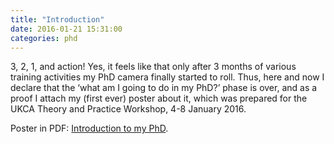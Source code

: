 ```yaml
---
title: "Introduction"
date: 2016-01-21 15:31:00
categories: phd
---
```


3, 2, 1, and action! Yes, it feels like that only after 3 months of various training activities my PhD camera finally started to roll. Thus, here and now I declare that the 'what am I going to do in my PhD?' phase is over, and as a proof I attach my (first ever) poster about it, which was prepared for the UKCA Theory and Practice Workshop, 4-8 January 2016.

Poster in PDF: [Introduction to my PhD](../assets/mzamyatina_poster_phd_intro.pdf).
